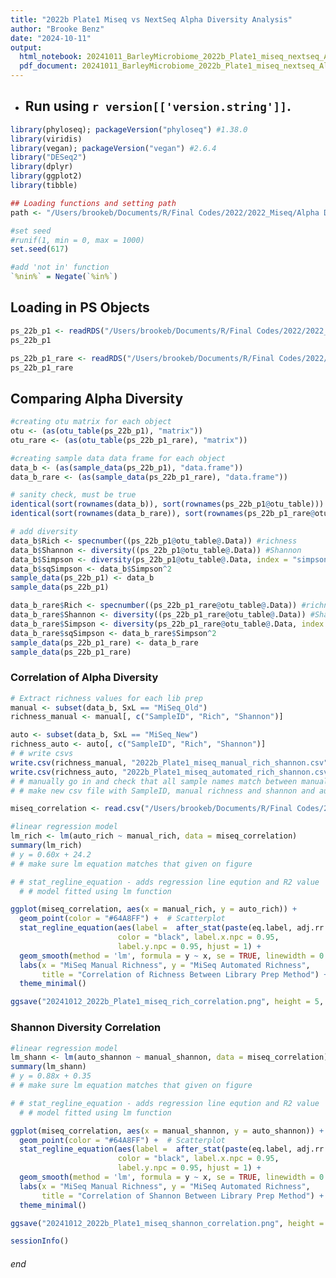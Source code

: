```yaml
---
title: "2022b Plate1 Miseq vs NextSeq Alpha Diversity Analysis"
author: "Brooke Benz"
date: "2024-10-11"
output:
  html_notebook: 20241011_BarleyMicrobiome_2022b_Plate1_miseq_nextseq_AlphaDiversity_BRB
  pdf_document: 20241011_BarleyMicrobiome_2022b_Plate1_miseq_nextseq_AlphaDiversity_BRB
---
```



* Run using `r version[['version.string']] `.
---

```r
library(phyloseq); packageVersion("phyloseq") #1.38.0
library(viridis)
library(vegan); packageVersion("vegan") #2.6.4
library("DESeq2")
library(dplyr)
library(ggplot2)
library(tibble)

## Loading functions and setting path
path <- "/Users/brookeb/Documents/R/Final Codes/2022/2022_Miseq/Alpha Diversity"

#set seed
#runif(1, min = 0, max = 1000)
set.seed(617)

#add 'not in' function
`%nin%` = Negate(`%in%`)
```

## Loading in PS Objects
```r
ps_22b_p1 <- readRDS("/Users/brookeb/Documents/R/Final Codes/2022/2022_Miseq/Beta Diversity/2022b_p1_miseq_nextseq.ps.rds")
ps_22b_p1

ps_22b_p1_rare <- readRDS("/Users/brookeb/Documents/R/Final Codes/2022/2022_Miseq/Beta Diversity/2022b_p1_miseq_nextseq.ps.rds")
ps_22b_p1_rare
```

## Comparing Alpha Diversity
```r
#creating otu matrix for each object
otu <- (as(otu_table(ps_22b_p1), "matrix"))
otu_rare <- (as(otu_table(ps_22b_p1_rare), "matrix"))

#creating sample data data frame for each object
data_b <- (as(sample_data(ps_22b_p1), "data.frame"))
data_b_rare <- (as(sample_data(ps_22b_p1_rare), "data.frame"))

# sanity check, must be true
identical(sort(rownames(data_b)), sort(rownames(ps_22b_p1@otu_table)))
identical(sort(rownames(data_b_rare)), sort(rownames(ps_22b_p1_rare@otu_table)))

# add diversity
data_b$Rich <- specnumber((ps_22b_p1@otu_table@.Data)) #richness
data_b$Shannon <- diversity((ps_22b_p1@otu_table@.Data)) #Shannon
data_b$Simpson <- diversity(ps_22b_p1@otu_table@.Data, index = "simpson") #Simpson
data_b$sqSimpson <- data_b$Simpson^2
sample_data(ps_22b_p1) <- data_b
sample_data(ps_22b_p1)

data_b_rare$Rich <- specnumber((ps_22b_p1_rare@otu_table@.Data)) #richness
data_b_rare$Shannon <- diversity((ps_22b_p1_rare@otu_table@.Data)) #Shannon
data_b_rare$Simpson <- diversity(ps_22b_p1_rare@otu_table@.Data, index = "simpson")#Simpson
data_b_rare$sqSimpson <- data_b_rare$Simpson^2
sample_data(ps_22b_p1_rare) <- data_b_rare
sample_data(ps_22b_p1_rare)
```

### Correlation of Alpha Diversity
```r
# Extract richness values for each lib prep 
manual <- subset(data_b, SxL == "MiSeq_Old")
richness_manual <- manual[, c("SampleID", "Rich", "Shannon")]

auto <- subset(data_b, SxL == "MiSeq_New")
richness_auto <- auto[, c("SampleID", "Rich", "Shannon")]
# # write csvs
write.csv(richness_manual, "2022b_Plate1_miseq_manual_rich_shannon.csv")
write.csv(richness_auto, "2022b_Plate1_miseq_automated_rich_shannon.csv")
# # manually go in and check that all sample names match between manual and automated
# # make new csv file with SampleID, manual richness and shannon and automated richness and shannon

miseq_correlation <- read.csv("/Users/brookeb/Documents/R/Final Codes/2022/2022_Miseq/Beta Diversity/2022b_Plate1_miseq_richness_shannon.csv")

#linear regression model
lm_rich <- lm(auto_rich ~ manual_rich, data = miseq_correlation)
summary(lm_rich)
# y = 0.60x + 24.2
# # make sure lm equation matches that given on figure

# # stat_regline_equation - adds regression line eqution and R2 value
  # # model fitted using lm function

ggplot(miseq_correlation, aes(x = manual_rich, y = auto_rich)) +
  geom_point(color = "#64A8FF") +  # Scatterplot
  stat_regline_equation(aes(label =  after_stat(paste(eq.label, adj.rr.label, sep = "*\", \"*"))),
                        color = "black", label.x.npc = 0.95,
                        label.y.npc = 0.95, hjust = 1) +
  geom_smooth(method = 'lm', formula = y ~ x, se = TRUE, linewidth = 0.5, color = "black") +
  labs(x = "MiSeq Manual Richness", y = "MiSeq Automated Richness",
       title = "Correlation of Richness Between Library Prep Method") +
  theme_minimal()

ggsave("20241012_2022b_Plate1_miseq_rich_correlation.png", height = 5, width = 7)
```

### Shannon Diversity Correlation
```r
#linear regression model
lm_shann <- lm(auto_shannon ~ manual_shannon, data = miseq_correlation)
summary(lm_shann)
# y = 0.88x + 0.35
# # make sure lm equation matches that given on figure

# # stat_regline_equation - adds regression line eqution and R2 value
  # # model fitted using lm function

ggplot(miseq_correlation, aes(x = manual_shannon, y = auto_shannon)) +
  geom_point(color = "#64A8FF") +  # Scatterplot
  stat_regline_equation(aes(label =  after_stat(paste(eq.label, adj.rr.label, sep = "*\", \"*"))),
                        color = "black", label.x.npc = 0.95,
                        label.y.npc = 0.95, hjust = 1) +
  geom_smooth(method = 'lm', formula = y ~ x, se = TRUE, linewidth = 0.5, color = "black") +
  labs(x = "MiSeq Manual Richness", y = "MiSeq Automated Richness",
       title = "Correlation of Shannon Between Library Prep Method") +
  theme_minimal()

ggsave("20241012_2022b_Plate1_miseq_shannon_correlation.png", height = 5, width = 7)
```

```r
sessionInfo()
```




###### end